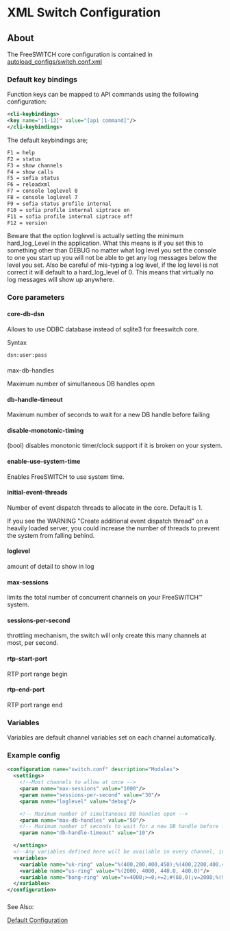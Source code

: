 
# XML Switch Configuration 

 

## About

The FreeSWITCH core configuration is contained in [autoload\_configs/switch.conf.xml](http://git.freeswitch.org/git/freeswitch/tree/conf/vanilla/autoload%5Fconfigs/switch.conf.xml)

### Default key bindings

Function keys can be mapped to API commands using the following configuration:

```xml
<cli-keybindings>
<key name="[1-12]" value="[api command]"/>
</cli-keybindings>
```

The default keybindings are;

```xml
F1 = help
F2 = status
F3 = show channels
F4 = show calls
F5 = sofia status
F6 = reloadxml
F7 = console loglevel 0
F8 = console loglevel 7
F9 = sofia status profile internal
F10 = sofia profile internal siptrace on
F11 = sofia profile internal siptrace off
F12 = version
```

Beware that the option loglevel is actually setting the minimum hard\_log\_Level in the application. What this means is if you set this to something other than DEBUG no matter what log level you set the console to one you start up you will not be able to get any log messages below the level you set. Also be careful of mis-typing a log level, if the log level is not correct it will default to a hard\_log\_level of 0\. This means that virtually no log messages will show up anywhere.

### Core parameters

#### core-db-dsn

Allows to use ODBC database instead of sqlite3 for freeswitch core.

Syntax

```xml
dsn:user:pass
```

####   
max-db-handles

Maximum number of simultaneous DB handles open

#### db-handle-timeout

Maximum number of seconds to wait for a new DB handle before failing

#### disable-monotonic-timing

(bool) disables monotonic timer/clock support if it is broken on your system.

#### enable-use-system-time

Enables FreeSWITCH to use system time.

#### initial-event-threads

Number of event dispatch threads to allocate in the core. Default is 1.

If you see the WARNING "Create additional event dispatch thread" on a heavily loaded server, you could increase the number of threads to prevent the system from falling behind.

#### loglevel

amount of detail to show in log

#### max-sessions

limits the total number of concurrent channels on your FreeSWITCH™ system.

#### sessions-per-second

throttling mechanism, the switch will only create this many channels at most, per second.

#### rtp-start-port

RTP port range begin

#### rtp-end-port

RTP port range end

### Variables

Variables are default channel variables set on each channel automatically.

### Example config

```xml
<configuration name="switch.conf" description="Modules">
  <settings>
    <!--Most channels to allow at once -->
    <param name="max-sessions" value="1000"/>
    <param name="sessions-per-second" value="30"/>
    <param name="loglevel" value="debug"/>

    <!-- Maximum number of simultaneous DB handles open -->
    <param name="max-db-handles" value="50"/>
    <!-- Maximum number of seconds to wait for a new DB handle before failing -->
    <param name="db-handle-timeout" value="10"/>

  </settings>
  <!--Any variables defined here will be available in every channel, in the dialplan etc -->
  <variables>
    <variable name="uk-ring" value="%(400,200,400,450);%(400,2200,400,450)"/>
    <variable name="us-ring" value="%(2000, 4000, 440.0, 480.0)"/>
    <variable name="bong-ring" value="v=4000;>=0;+=2;#(60,0);v=2000;%(940,0,350,440)"/>
  </variables>
</configuration>
```

###   
See Also: 

[Default Configuration](./Default-Configuration_6587388.mdx#mod_vp8)



